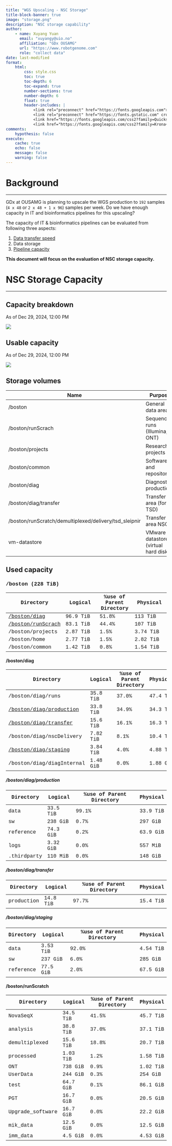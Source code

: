 ```yaml
---
title: "WGS Upscaling - NSC Storage"
title-block-banner: true
image: "storage.png"
description: "NSC storage capability"
author: 
    - name: Xuyang Yuan
      email: "xuyangy@uio.no"
      affiliation: "GDx OUSAMG"
      url: "https://www.robotgenome.com"
      role: "collect data"
date: last-modified
format: 
    html:
        css: style.css
        toc: true
        toc-depth: 6
        toc-expand: true
        number-sections: true
        number-depth: 6
        float: true
        header-includes: |
            <link rel="preconnect" href="https://fonts.googleapis.com">
            <link rel="preconnect" href="https://fonts.gstatic.com" crossorigin>
            <link href="https://fonts.googleapis.com/css2?family=Quicksand&display=swap" rel="stylesheet">
            <link href="https://fonts.googleapis.com/css2?family=Krona+One&display=swap" rel="stylesheet">
comments: 
    hypothesis: false
execute: 
    cache: true
    echo: false
    message: false
    warning: false
---
```


# Background
<hr>

GDx at OUSAMG is planning to upscale the WGS production to `192` samples (`4 x 48` or `2 x 48 + 1 x 96`) samples per week. 
Do we have enough capacity in IT and bioinformatics pipelines for this upscaling?

The capacity of IT & bioinformatics pipelines can be evaluated from following three aspects:

1. [Data transfer speed](https://robotgenome.com/projects/wgs_upscale/wgs_upscaling_bioinf.html)
2. Data storage
3. [Pipeline capacity](https://robotgenome.com/projects/wgs_upscale/wgs_upscaling_bioinf_pipeline.html)


**This document will focus on the evaluation of NSC storage capacity.**

# NSC Storage Capacity
<hr>

## Capacity breakdown
As of Dec 29, 2024, 12:00 PM

![](capacity_breakdown.png)


## Usable capacity
As of Dec 29, 2024, 12:00 PM

![](usable_capacity.png)


## Storage volumes

| Name                                                   | Purpose                              |
| ---                                                    | ---                                  |
| /boston                                                | General data area                    |
| /boston/runScrach                                      | Sequencing runs (Illumina, ONT)      |
| /boston/projects                                       | Research projects                    |
| /boston/common                                         | Software, and repositories           |
| /boston/diag                                           | Diagnostics production               |
| /boston/diag/transfer                                  | Transfer area (for TSD)              |
| /boston/runScratch/demultiplexed/delivery/tsd_sleipnir | Transfer area NSC                    |
| vm-datastore                                           | VMware datastore (virtual hard disks)|


## Used capacity

::: {style="font-family:courier"}
    
### /boston (228 TiB)    
| Directory                               | Logical  | %use of Parent Directory | Physical |
| -------                                 | -----    | -----                    | -----    |
| [/boston/diag](#boston-diag)            | 96.9 TiB | 51.8%                    | 113 TiB  |
| [/boston/runScrach](#boston-runscratch) | 83.1 TiB | 44.4%                    | 107 TiB  |
| /boston/projects                        | 2.87 TiB | 1.5%                     | 3.74 TiB |
| /boston/home                            | 2.77 TiB | 1.5%                     | 2.82 TiB |
| /boston/common                          | 1.42 TiB | 0.8%                     | 1.54 TiB |

:::

#### [/boston/diag]{#boston-diag}

::: {style="font-family:courier"}
| Directory                                          | Logical  | %use of Parent Directory | Physical |
| ----------                                         | -----    | -----                    | -----    |
| /boston/diag/runs                                  | 35.8 TiB | 37.0%                    | 47.4 TiB |
| [/boston/diag/production](#boston-diag-production) | 33.8 TiB | 34.9%                    | 34.3 TiB |
| [/boston/diag/transfer](#boston-diag-transfer)     | 15.6 TiB | 16.1%                    | 16.3 TiB |
| /boston/diag/nscDelivery                           | 7.82 TiB | 8.1%                     | 10.4 TiB |
| [/boston/diag/staging](#boston-diag-staging)       | 3.84 TiB | 4.0%                     | 4.88 TiB |
| /boston/diag/diagInternal                          | 1.48 GiB | 0.0%                     | 1.88 GiB |
:::


##### [/boston/diag/production]{#boston-diag-production}


::: {style="font-family:courier"}
| Directory   | Logical  | %use of Parent Directory | Physical |
| ------      | -----    | -----                    | -----    |
| data        | 33.5 TiB | 99.1%                    | 33.9 TiB |
| sw          | 238 GiB  | 0.7%                     | 297 GiB  |
| reference   | 74.3 GiB | 0.2%                     | 63.9 GiB |
| logs        | 3.32 GiB | 0.0%                     | 557 MiB  |
| .thirdparty | 110 MiB  | 0.0%                     | 148 GiB  |
:::


##### [/boston/diag/transfer]{#boston-diag-transfer}
::: {style="font-family:courier"}
| Directory  | Logical  | %use of Parent Directory | Physical |
| ------     | -----    | -----                    | -----    |
| production | 14.8 TiB | 97.7%                    | 15.4 TiB |
:::


##### [/boston/diag/staging]{#boston-diag-staging}
::: {style="font-family:courier"}
| Directory  | Logical  | %use of Parent Directory | Physical |
| ------     | -----    | -----                    | -----    |
| data        | 3.53 TiB | 92.0%                    | 4.54 TiB |
| sw          | 237 GiB  | 6.0%                     | 285 GiB  |
| reference   | 77.5 GiB | 2.0%                     | 67.5 GiB |
:::


#### [/boston/runScratch]{#boston-runscratch}
::: {style="font-family:courier"}
| Directory        | Logical  | %use of Parent Directory | Physical |
| ------           | -----    | -----                    | -----    |
| NovaSeqX         | 34.5 TiB | 41.5%                    | 45.7 TiB |
| analysis         | 38.8 TiB | 37.0%                    | 37.1 TiB |
| demultiplexed    | 15.6 TiB | 18.8%                    | 20.7 TiB |
| processed        | 1.03 TiB | 1.2%                     | 1.58 TiB |
| ONT              | 738 GiB  | 0.9%                     | 1.02 TiB |
| UserData         | 244 GiB  | 0.3%                     | 254 GiB  |
| test             | 64.7 GiB | 0.1%                     | 86.1 GiB |
| PGT              | 16.7 GiB | 0.0%                     | 20.5 GiB |
| Upgrade_software | 16.7 GiB | 0.0%                     | 22.2 GiB |
| mik_data         | 12.5 GiB | 0.0%                     | 12.5 GiB |
| imm_data         | 4.5 GiB  | 0.0%                     | 4.53 GiB |
:::
